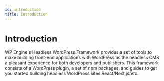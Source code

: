 ```yaml
---
id: introduction
title: Introduction
---
```


# Introduction

WP Engine's Headless WordPress Framework provides a set of tools to make building front-end applications with WordPress as the headless CMS a pleasant experience for both developers and publishers. This framework consists of a WordPress plugin, a set of npm packages, and guides to get you started building headless WordPress sites React/Next.js/etc.
